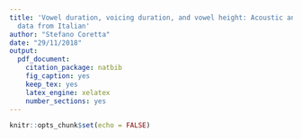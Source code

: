 ```yaml
---
title: 'Vowel duration, voicing duration, and vowel height: Acoustic and articulatory
  data from Italian'
author: "Stefano Coretta"
date: "29/11/2018"
output:
  pdf_document:
    citation_package: natbib
    fig_caption: yes
    keep_tex: yes
    latex_engine: xelatex
    number_sections: yes
---
```


```r
knitr::opts_chunk$set(echo = FALSE)
```

